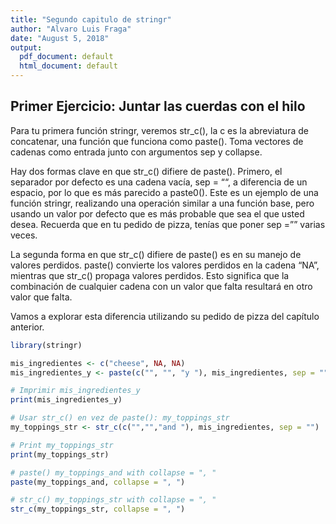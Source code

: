 ```yaml
---
title: "Segundo capitulo de stringr"
author: "Alvaro Luis Fraga"
date: "August 5, 2018"
output:
  pdf_document: default
  html_document: default
---
```


## Primer Ejercicio: Juntar las cuerdas con el hilo

Para tu primera función stringr, veremos str_c(), la c es la abreviatura de concatenar, una función que funciona como paste(). Toma vectores de cadenas como entrada junto con argumentos sep y collapse.

Hay dos formas clave en que str_c() difiere de paste(). Primero, el separador por defecto es una cadena vacía, sep = "", a diferencia de un espacio, por lo que es más parecido a paste0(). Este es un ejemplo de una función stringr, realizando una operación similar a una función base, pero usando un valor por defecto que es más probable que sea el que usted desea. Recuerda que en tu pedido de pizza, tenías que poner sep = "" varias veces.

La segunda forma en que str_c() difiere de paste() es en su manejo de valores perdidos. paste() convierte los valores perdidos en la cadena "NA", mientras que str_c() propaga valores perdidos. Esto significa que la combinación de cualquier cadena con un valor que falta resultará en otro valor que falta.

Vamos a explorar esta diferencia utilizando su pedido de pizza del capítulo anterior.

```r
library(stringr)

mis_ingredientes <- c("cheese", NA, NA)
mis_ingredientes_y <- paste(c("", "", "y "), mis_ingredientes, sep = "")

# Imprimir mis_ingredientes_y
print(mis_ingredientes_y)

# Usar str_c() en vez de paste(): my_toppings_str
my_toppings_str <- str_c(c("","","and "), mis_ingredientes, sep = "")

# Print my_toppings_str
print(my_toppings_str)

# paste() my_toppings_and with collapse = ", "
paste(my_toppings_and, collapse = ", ")

# str_c() my_toppings_str with collapse = ", "
str_c(my_toppings_str, collapse = ", ")
```
